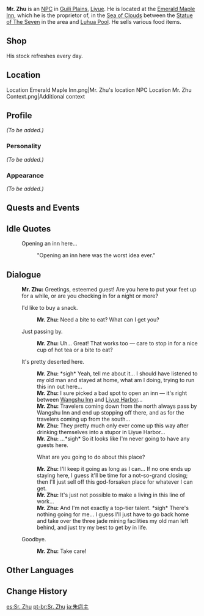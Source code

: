 {{Meta
<!-- Remove this template after adding the missing info -->
|missing_NPC_profile  = yes
}}
{{Character Infobox
|image            = NPC Mr. Zhu.png
|region           = Liyue
|type             = NPC
|affiliation      = Emerald Maple Inn
}}
'''Mr. Zhu''' is an [[NPC]] in [[Guili Plains]], [[Liyue]]. He is located at the [[Emerald Maple Inn]], which he is the proprietor of, in the [[Sea of Clouds]] between the [[Statue of The Seven]] in the area and [[Luhua Pool]]. He sells various food items.

==Shop==
His stock refreshes every day.
{{Shop/Header|note=Refreshes|total=1|vendor=Mr. Zhu}}
{{Shop|Pop's Teas|1,000|10|note=Daily|total=1}}
{{Shop|Mora Meat|430|10|note=Daily|total=1}}
{{Shop|Stir-Fried Filet|900|10|note=Daily|total=1}}
{{Shop/Footer|note=&#32;|total=23,300}}

==Location==
<gallery>
Location Emerald Maple Inn.png|Mr. Zhu's location
NPC Location Mr. Zhu Context.png|Additional context
</gallery>

==Profile==
<!--detailed story/lore information goes here-->
''(To be added.)''

===Personality===
''(To be added.)''

===Appearance===
''(To be added.)''

==Quests and Events==
{{Quests and Events}}

==Idle Quotes==
{{Dialogue start}}
: {{DIcon|Idle}} Opening an inn here...
:: {{A|VO Mr. Zhu 01.ogg}} "Opening an inn here was the worst idea ever."
{{Dialogue end}}

==Dialogue==
{{Dialogue start}}
:'''Mr. Zhu:''' Greetings, esteemed guest! Are you here to put your feet up for a while, or are you checking in for a night or more?
:{{DIcon|Shop}} I'd like to buy a snack.
::'''Mr. Zhu:''' Need a bite to eat? What can I get you?
:{{DIcon}} Just passing by.
::'''Mr. Zhu:''' Uh... Great! That works too &mdash; care to stop in for a nice cup of hot tea or a bite to eat?
:{{DIcon}} It's pretty deserted here.
::'''Mr. Zhu:''' *sigh* Yeah, tell me about it... I should have listened to my old man and stayed at home, what am I doing, trying to run this inn out here...
::'''Mr. Zhu:''' I sure picked a bad spot to open an inn &mdash; it's right between [[Wangshu Inn]] and [[Liyue Harbor]]...
::'''Mr. Zhu:''' Travelers coming down from the north always pass by Wangshu Inn and end up stopping off there, and as for the travelers coming up from the south...
::'''Mr. Zhu:''' They pretty much only ever come up this way after drinking themselves into a stupor in Liyue Harbor...
::'''Mr. Zhu:''' ...*sigh* So it looks like I'm never going to have any guests here.
::{{DIcon}} What are you going to do about this place?
::'''Mr. Zhu:''' I'll keep it going as long as I can... If no one ends up staying here, I guess it'll be time for a not-so-grand closing; then I'll just sell off this god-forsaken place for whatever I can get.
::'''Mr. Zhu:''' It's just not possible to make a living in this line of work...
::'''Mr. Zhu:''' And I'm not exactly a top-tier talent. *sigh* There's nothing going for me... I guess I'll just have to go back home and take over the three jade mining facilities my old man left behind, and just try my best to get by in life.
:{{DIcon}} Goodbye.
::'''Mr. Zhu:''' Take care!
{{Dialogue end}}

==Other Languages==
{{Other Languages
|default_hidden = 1
|en      = Mr. Zhu
|zhs     = 朱老板
|zhs_rm  = Zhū Lǎobǎn
|zht     = 朱老闆
|zht_rm  = Zhū Lǎobǎn
|ja      = 朱店主
|ja_rm   = Shu-tenshu{{Assumed}}
|ko      = 주 사장
|ko_rm   = Ju Sajang
|es      = Sr. Zhu
|fr      = M. Zhu
|ru      = Мистер Чжу
|th      = เถ้าแก่ Zhu
|th_rm   = Thaokai Zhu
|vi      = Ông chủ Zhu
|de      = Herr Zhu
|id      = Tuan Zhu
|pt      = Sr. Zhu
|tr      = Bay Zhu
|it      = Signor Zhu
}}

==Change History==
{{Change History|1.0}}

[[es:Sr. Zhu]]
[[pt-br:Sr. Zhu]]
[[ja:朱店主]]
